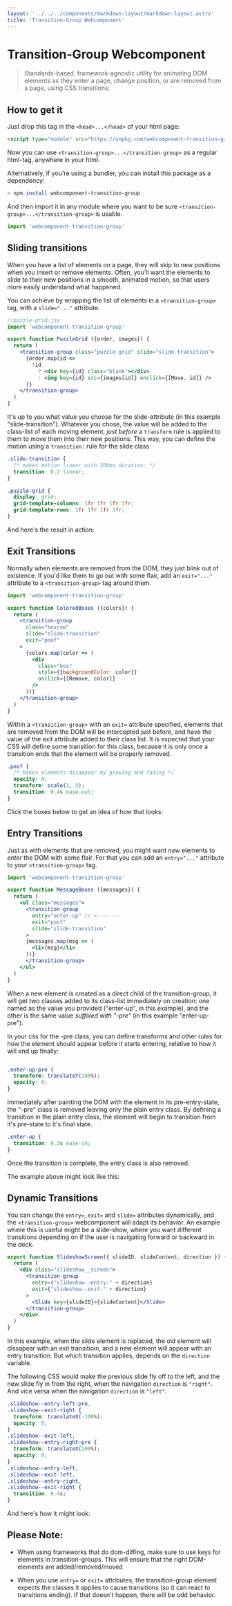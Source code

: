 ```yaml
---
layout: '../../../components/markdown-layout/markdown-layout.astro'
title: 'Transition-Group Webcomponent'
---
```


# Transition-Group Webcomponent

> Standards-based, framework-agnostic utility for animating DOM elements as they enter a page, change position, or are removed from a page, using CSS transitions. 

## How to get it

Just drop this tag in the `<head>...</head>` of your html page:

```html
<script type="module" src="https://unpkg.com/webcomponent-transition-group"></script>
```

Now you can use `<transition-group>...</transition-group>` as a regular html-tag, anywhere in your html. 

Alternatively, if you're using a bundler, you can install this package as a dependency:

```sh
> npm install webcomponent-transition-group
```

And then import it in any module where you want to be sure `<transition-group>...</transition-group>` is usable.

```js
import 'webcomponent-transition-group'
```

## Sliding transitions

When you have a list of elements on a page, they will skip to new positions when you insert or remove elements. Often, you'll want the elements to slide to their new positions in a smooth, animated motion, so that users more easily understand what happened.

You can achieve by wrapping the list of elements in a `<transition-group>` tag, with a `slide="..."` attribute.

```jsx
//puzzle-grid.jsx
import 'webcomponent-transition-group'

export function PuzzleGrid ({order, images}) {
  return (
    <transition-group class="puzzle-grid" slide="slide-transition">
      {order.map(id => 
        !id
          ? <div key={id} class="blank"></div>
          : <img key={id} src={images[id]} onclick={[Move, id]} />
      )}
    </transition-group>
  )
}
```

It's up to you what value you choose for the slide-attribute (in this example "slide-transition"). Whatever you chose, the value will be added to the class-list of each moving element, *just before* a `transform` rule is applied to them to move them into their new positions. This way, you can define the motion using a `transition:` rule for the slide class

```css
.slide-transition {
  /* makes motion linear with 200ms duration: */
  transition: 0.2 linear;
}

.puzzle-grid {
  display: grid;
  grid-template-columns: 1fr 1fr 1fr 1fr;
  grid-template-rows: 1fr 1fr 1fr 1fr;
}
```

And here's the result in action:

<PuzzleDemo client:only imageUrl={roseImgUrl} />

## Exit Transitions

Normally when elements are removed from the DOM, they just blink out of existence. If you'd like them to go out with some flair, add an `exit="..."` attribute to a `<transition-group>` tag around them.

```jsx
import 'webcomponent-transition-group'

export function ColoredBoxes ({colors}) {
  return (
    <transition-group
      class="boxrow"
      slide="slide-transition"
      exit="poof"
    >
      {colors.map(color => (
        <div
          class="box"
          style={{backgroundColor: color}}
          onclick={[Remove, color]}
        /> 
      ))}
    </transition-group>
  )
}
```

Within a `<transition-group>` with an `exit=` attribute specified, elements that are removed from the DOM will be intercepted just before, and have the value of the exit attribute added to their class list. It is expected that your CSS will define some transition for this class, because it is only once a transition ends that the element will be properly removed. 


```css
.poof {
  /* Makes elements disappear by growing and fading */
  opacity: 0;
  transform: scale(3, 3);
  transition: 0.4s ease-out;
}
```

Click the boxes below to get an idea of how that looks:

<ColorBoxDemo client:only />
  
## Entry Transitions

Just as with elements that are removed, you might want _new_ elements to _enter_ the DOM with some flair. For that you can add an `entry="..."` attribute to your `<transition-group>` tag. 

```jsx
import 'webcomponent-transition-group'

export function MessageBoxes ({messages}) {
  return (
    <ul class="messages">
      <transition-group
        entry="enter-up" // <-------
        exit="poof"
        slide="slide-transition"
      >
      {messages.map(msg => (
        <li>{msg}</li>
      ))}
      </transition-group>
    </ul>
  )
}
```

When a new element is created as a direct child of the transition-group, it will get two classes added to its class-list immediately on creation: one named as the value you provided ("enter-up", in this example), and the other is the same value *suffixed with "-pre"* (in this example "enter-up-pre"). 

In your css for the -pre class, you can define transforms and other rules for how the element should appear before it starts entering, relative to how it will end up finally:


```css

.enter-up-pre {
  transform: translateY(100%);
  opacity: 0;
}
```

Immediately after painting the DOM with the element in its pre-entry-state, the "-pre" class is removed leaving only the plain entry class. By defining a transition in the plain entry class, the element will begin to transition from it's pre-state to it's final state.

```css
.enter-up {
  transition: 0.3s ease-in;
}
```

Once the transition is complete, the entry class is also removed.

The example above might look like this:

<ToastDemo client:visible />


## Dynamic Transitions

You can change the `entry=`, `exit=` and `slide=` attributes dynamically, and the `<transition-group>` webcomponent will adapt its behavior. An example where this is useful might be a slide-show, where you want different transitions depending on if the user is navigating forward or backward in the deck.

```jsx
export function SlideshowScreen({ slideID, slideContent, direction }) {
  return (
    <div class="slideshow__screen">
      <transition-group
        entry={"slideshow--entry-" + direction}
        exit={"slideshow--exit-" + direction}
      >
        <Slide key={slideID}>{slideContent}</Slide>
      </transition-group>
    </div>
  )
}
```

In this example, when the slide element is replaced, the old element will dissapear with an exit transitioin, and a new element will appear with an entry transition. But *which* transition applies, depends on the `direction` variable.

The following CSS would make the previous slide fly off to the left, and the new slide fly in from the right, when the navigation `direction` is `"right"`. And vice versa when the navigation `direction` is `"left"`. 

```css
.slideshow--entry-left-pre,
.slideshow--exit-right {
  transform: translateX(-100%);
  opacity: 0;
}
.slideshow--exit-left,
.slideshow--entry-right-pre {
  transform: translateX(100%);
  opacity: 0;
}
.slideshow--entry-left,
.slideshow--exit-left,
.slideshow--entry-right,
.slideshow--exit-right {
  transition: 0.4s;
}
```

And here's how it might look:

<SlideDemo client:visible />

## Please Note: ##

- When using frameworks that do dom-diffing, make sure to use keys for elements in transition-groups. This will ensure that the right DOM-elements are added/removed/moved

- When you use `entry=` or `exit=` attributes, the transition-group element expects the classes it applies to cause transitions (so it can react to transitions ending). If that doesn't happen, there will be odd behavior.

<GithubLink repo="webcomponent-transition-group" text="Visit on GitHub"/>
